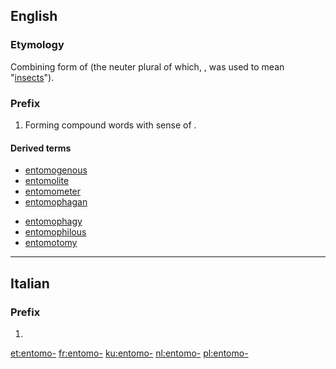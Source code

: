 ==English==

===Etymology===
Combining form of {{etyl|grc|en}} {{term|ἔντομος||dissected|lang=grc}} (the neuter plural of which, {{term|ἔντομα|lang=grc}}, was used to mean "[[insects]]").

===Prefix===
{{en-prefix}}

# Forming compound words with sense of {{term|insect}}.

====Derived terms====
{{top2}}
* [[entomogenous]]
* [[entomolite]]
* [[entomometer]]
* [[entomophagan]]
{{mid2}}
* [[entomophagy]]
* [[entomophilous]]
* [[entomotomy]]
{{bottom}}

----

==Italian==

===Prefix===
{{head|it|prefix}}

# {{l|en|entomo-}}

[[et:entomo-]]
[[fr:entomo-]]
[[ku:entomo-]]
[[nl:entomo-]]
[[pl:entomo-]]